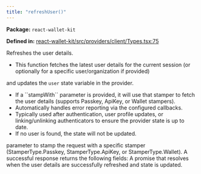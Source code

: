 ```yaml
---
title: "refreshUser()"
---
```



<p><strong>Package:</strong> <code>react-wallet-kit</code></p>

<p><strong>Defined in:</strong> <a href="https://github.com/tkhq/sdk/blob/main/packages/react-wallet-kit/src/providers/client/Types.tsx#L75">react-wallet-kit/src/providers/client/Types.tsx:75</a></p>

<H3Bordered text="Overview" />

Refreshes the user details.

<ul>
  <li>This function fetches the latest user details for the current session (or optionally for a specific user/organization if provided)</li>
</ul>

and updates the ``user`` state variable in the provider.

<ul>
  <li>If a ``stampWith`` parameter is provided, it will use that stamper to fetch the user details (supports Passkey, ApiKey, or Wallet stampers).</li>
  <li>Automatically handles error reporting via the configured callbacks.</li>
  <li>Typically used after authentication, user profile updates, or linking/unlinking authenticators to ensure the provider state is up to date.</li>
  <li>If no user is found, the state will not be updated.</li>
</ul>

<H3Bordered text="Parameters" />

<ParamField body="params" type='object' required={false} path="params" >
  <Expandable title="params details">
    <NestedParam parentKey="params" childKey="stampWith" type='StamperType' required={false}>
parameter to stamp the request with a specific stamper (StamperType.Passkey, StamperType.ApiKey, or StamperType.Wallet).
</NestedParam>
  </Expandable>
</ParamField>

<H3Bordered text="Response" />
A successful response returns the following fields:

<ResponseField name="returns" type="void" required={true}>
  A promise that resolves when the user details are successfully refreshed and state is updated.
</ResponseField>

